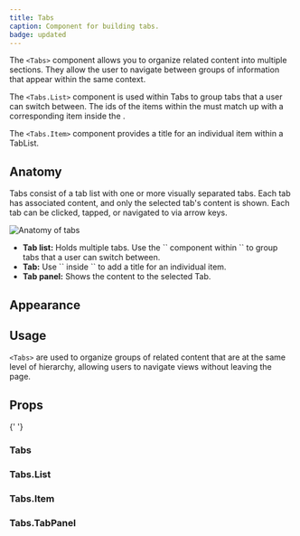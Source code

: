```yaml
---
title: Tabs
caption: Component for building tabs.
badge: updated
---
```


The `<Tabs>` component allows you to organize related content into multiple sections. They allow the user to navigate between groups of information that appear within the same context.

The `<Tabs.List>` component is used within Tabs to group tabs that a user can switch between. The ids of the items within the must match up with a corresponding item inside the .

The `<Tabs.Item>` component provides a title for an individual item within a TabList.

## Anatomy

Tabs consist of a tab list with one or more visually separated tabs. Each tab has associated content, and only the selected tab's content is shown. Each tab can be clicked, tapped, or navigated to via arrow keys.

<Image
  src="/tabs/tabs-anatomy.jpg"
  alt="Anatomy of tabs"
  width={800}
  height={550}
  className="mx-auto block"
/>

<ul>
  <li><b>Tab list:</b> Holds multiple tabs. Use the `<Tabs.List>` component within `<Tabs>` to group tabs that a user
    can switch between.</li>
  <li><b>Tab:</b> Use `<Tabs.Item>` inside `<Tabs.List>` to add a title for an individual item.</li>
  <li><b>Tab panel:</b> Shows the content to the selected Tab.</li>
</ul>

## Appearance

<AppearanceDemo component={title} />

<AppearanceTable component={title} />

## Usage

`<Tabs>` are used to organize groups of related content that are at the same level of hierarchy, allowing users to
navigate views without leaving the page.

## Props

{' '}
<StorybookHintMessage component={title} />

### Tabs

<PropsTable component={title} />

### Tabs.List

<PropsTable component="TabList" />

### Tabs.Item

<PropsTable component="Tab" />

### Tabs.TabPanel

<PropsTable component="TabPanel" />

